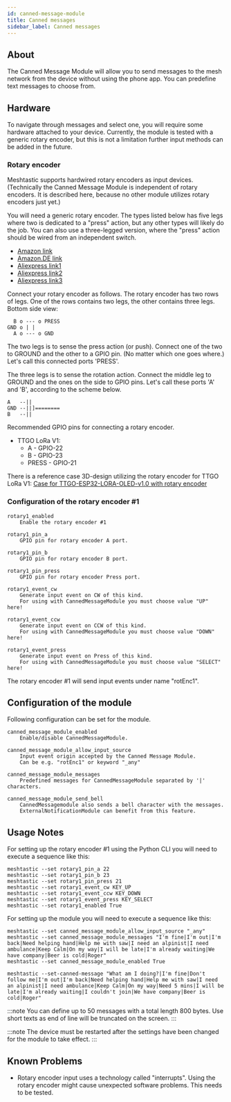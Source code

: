 ```yaml
---
id: canned-message-module
title: Canned messages
sidebar_label: Canned messages
---
```


## About

The Canned Message Module will allow you to send messages to the mesh network
from the device without using the phone app.
You can predefine text messages to choose from.

## Hardware

To navigate through messages and select one, you will require some
hardware attached to your device.
Currently, the module is tested with a generic rotary encoder, but this is
not a limitation further input methods can be added in the future.

### Rotary encoder

Meshtastic supports hardwired rotary encoders as input devices.
(Technically the Canned Message Module is independent of rotary
encoders. It is described here, because no other module utilizes rotary encoders just yet.)

You will need a generic rotary encoder. The types listed below has five legs
where two is dedicated to a "press" action,
but any other types will likely do the job. You can also use a
three-legged version, where the "press" action should be wired from
an independent switch.

- [Amazon link](https://www.amazon.com/Rotary-Encoder-Washers-Digital-Potentiometer/dp/B07Y619CZR/ref=sr_1_21?keywords=rotary+encoder&qid=1642317807&sprefix=rotary+enco%2Caps%2C186&sr=8-21)
- [Amazon.DE link](https://www.amazon.de/-/en/sourcing-Degree-Rotary-Encoder-Digital/dp/B07RLZPX5K/ref=sr_1_12?keywords=rotary+encoder&qid=1642320025&sprefix=rotary%2Caps%2C105&sr=8-12)
- [Aliexpress link1](https://www.aliexpress.com/item/32992227812.html?spm=a2g0o.productlist.0.0.1afe21a50SLvi2&algo_pvid=a19c4182-08aa-406d-bfdf-132582ef5ebb&algo_exp_id=a19c4182-08aa-406d-bfdf-132582ef5ebb-23&pdp_ext_f=%7B%22sku_id%22%3A%2266940265509%22%7D&pdp_pi=-1%3B1.66%3B-1%3B-1%40salePrice%3BUSD%3Bsearch-mainSearch)
- [Aliexpress link2](https://www.aliexpress.com/item/32946444853.html?spm=a2g0o.productlist.0.0.1afe21a50SLvi2&algo_pvid=a19c4182-08aa-406d-bfdf-132582ef5ebb&aem_p4p_detail=2022011523263276283624312400022072680&algo_exp_id=a19c4182-08aa-406d-bfdf-132582ef5ebb-6&pdp_ext_f=%7B%22sku_id%22%3A%2266223434642%22%7D&pdp_pi=-1%3B1.91%3B-1%3B-1%40salePrice%3BUSD%3Bsearch-mainSearch)
- [Aliexpress link3](https://www.aliexpress.com/item/10000056483250.html?spm=a2g0o.productlist.0.0.1afe21a50SLvi2&algo_pvid=a19c4182-08aa-406d-bfdf-132582ef5ebb&algo_exp_id=a19c4182-08aa-406d-bfdf-132582ef5ebb-9&pdp_ext_f=%7B%22sku_id%22%3A%2220000000116682147%22%7D&pdp_pi=-1%3B2.51%3B-1%3B-1%40salePrice%3BUSD%3Bsearch-mainSearch)

Connect your rotary encoder as follows. The rotary encoder has two
rows of legs. One of the rows contains two legs, the other contains three
legs. Bottom side view:

      B o --- o PRESS
    GND o | |
      A o --- o GND

The two legs is to sense the press action (or push). Connect
one of the two to GROUND and the other to a GPIO pin. (No matter which one
goes where.) Let's call this connected ports 'PRESS'.

The three legs is to sense the rotation action.
Connect the middle leg to GROUND and the ones on the side
to GPIO pins. Let's call these ports 'A' and 'B', according to
the scheme below.

    A   --||
    GND --||]========
    B   --||

Recommended GPIO pins for connecting a rotary encoder.

- TTGO LoRa V1:
  - A - GPIO-22
  - B - GPIO-23
  - PRESS - GPIO-21

There is a reference case 3D-design utilizing the rotary encoder for TTGO LoRa V1:
[Case for TTGO-ESP32-LORA-OLED-v1.0 with rotary encoder](https://www.thingiverse.com/thing:5178495)

### Configuration of the rotary encoder #1

    rotary1_enabled
        Enable the rotary encoder #1

    rotary1_pin_a
        GPIO pin for rotary encoder A port.

    rotary1_pin_b
        GPIO pin for rotary encoder B port.

    rotary1_pin_press
        GPIO pin for rotary encoder Press port.

    rotary1_event_cw
        Generate input event on CW of this kind.
        For using with CannedMessageModule you must choose value "UP" here!

    rotary1_event_ccw
        Generate input event on CCW of this kind.
        For using with CannedMessageModule you must choose value "DOWN" here!

    rotary1_event_press
        Generate input event on Press of this kind.
        For using with CannedMessageModule you must choose value "SELECT" here!

The rotary encoder #1 will send input events under name "rotEnc1".

## Configuration of the module

<PluginModule name="canned_message_" rename="canned_message_" />

Following configuration can be set for the module.

    canned_message_module_enabled
        Enable/disable CannedMessageModule.

    canned_message_module_allow_input_source
        Input event origin accepted by the Canned Message Module.
        Can be e.g. "rotEnc1" or keyword "_any"

    canned_message_module_messages
        Predefined messages for CannedMessageModule separated by '|' characters.

    canned_message_module_send_bell
        CannedMessagemodule also sends a bell character with the messages.
        ExternalNotificationModule can benefit from this feature.

## Usage Notes

For setting up the rotary encoder #1 using the Python CLI you will
need to execute a sequence like this:

    meshtastic --set rotary1_pin_a 22
    meshtastic --set rotary1_pin_b 23
    meshtastic --set rotary1_pin_press 21
    meshtastic --set rotary1_event_cw KEY_UP
    meshtastic --set rotary1_event_ccw KEY_DOWN
    meshtastic --set rotary1_event_press KEY_SELECT
    meshtastic --set rotary1_enabled True

For setting up the module you will
need to execute a sequence like this:

    meshtastic --set canned_message_module_allow_input_source "_any"
    meshtastic --set canned_message_module_messages "I'm fine|I'm out|I'm back|Need helping hand|Help me with saw|I need an alpinist|I need ambulance|Keep Calm|On my way|I will be late|I'm already waiting|We have company|Beer is cold|Roger"
    meshtastic --set canned_message_module_enabled True

    meshtastic --set-canned-message "What am I doing?|I'm fine|Don't follow me|I'm out|I'm back|Need helping hand|Help me with saw|I need an alpinist|I need ambulance|Keep Calm|On my way|Need 5 mins|I will be late|I'm already waiting|I couldn't join|We have company|Beer is cold|Roger"

:::note
You can define up to 50 messages with a total length 800 bytes.
Use short texts as end of line will be truncated on the screen.
:::

:::note
The device must be restarted after the settings have been changed for the module to take effect.
:::

## Known Problems

- Rotary encoder input uses a technology called "interrupts". Using the
  rotary encoder might cause unexpected software problems. This needs to be
  tested.
